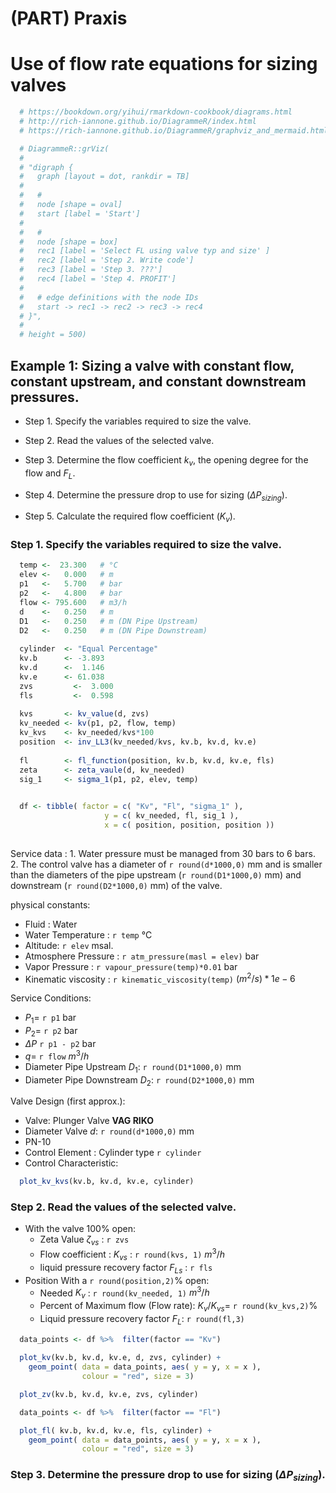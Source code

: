 # (PART) Praxis {-} 

# Use of flow rate equations for sizing valves

```r

  # https://bookdown.org/yihui/rmarkdown-cookbook/diagrams.html
  # http://rich-iannone.github.io/DiagrammeR/index.html
  # https://rich-iannone.github.io/DiagrammeR/graphviz_and_mermaid.html

  # DiagrammeR::grViz(
  # 
  # "digraph {
  #   graph [layout = dot, rankdir = TB]
  #   
  #   #
  #   node [shape = oval]
  #   start [label = 'Start']
  #   
  #   # 
  #   node [shape = box]        
  #   rec1 [label = 'Select FL using valve typ and size' ]
  #   rec2 [label = 'Step 2. Write code']
  #   rec3 [label = 'Step 3. ???']
  #   rec4 [label = 'Step 4. PROFIT']
  # 
  #   # edge definitions with the node IDs
  #   start -> rec1 -> rec2 -> rec3 -> rec4
  # }",
  # 
  # height = 500)

```
  

## Example 1: Sizing a valve with constant flow, constant upstream, and constant downstream pressures.

   - Step 1. Specify the variables required  to size the valve.
   - Step 2. Read the values of the selected valve.
   - Step 3. Determine the flow coefficient $k_v$, the opening degree for the flow and $F_L$.
   
   - Step 4. Determine the pressure drop to use for sizing ($\Delta{P_{sizing}}).$
   - Step 5. Calculate the required flow coefficient ($K_v$).
   
   

### Step 1. Specify the variables required  to size the valve.

```r

  temp <-  23.300   # °C
  elev <-   0.000   # m 
  p1   <-   5.700   # bar
  p2   <-   4.800   # bar
  flow <- 795.600   # m3/h
  d    <-   0.250   # m
  D1   <-   0.250   # m (DN Pipe Upstream)
  D2   <-   0.250   # m (DN Pipe Downstream)
  
  cylinder	<- "Equal Percentage"
  kv.b      <- -3.893
  kv.d	    <-  1.146
  kv.e      <- 61.038
  zvs	      <-  3.000
  fls	      <-  0.598
  
  kvs       <- kv_value(d, zvs)
  kv_needed <- kv(p1, p2, flow, temp)
  kv_kvs    <- kv_needed/kvs*100
  position  <- inv_LL3(kv_needed/kvs, kv.b, kv.d, kv.e)
  
  fl        <- fl_function(position, kv.b, kv.d, kv.e, fls)
  zeta      <- zeta_vaule(d, kv_needed)
  sig_1     <- sigma_1(p1, p2, elev, temp)

    
  df <- tibble( factor = c( "Kv", "Fl", "sigma_1" ), 
                     y = c( kv_needed, fl, sig_1 ), 
                     x = c( position, position, position ))
  
```

Service data : 
  1. Water pressure must be managed from 30 bars to 6 bars.
  2. The control valve has a diameter of `r round(d*1000,0)` mm and is smaller than the diameters of the pipe upstream (`r round(D1*1000,0)` mm) and downstream (`r round(D2*1000,0)` mm)  of the valve.


physical constants:
  
  - Fluid : Water 
  - Water Temperature :   `r temp` °C
  - Altitude:             `r elev` msal.
  - Atmosphere Pressure : `r atm_pressure(masl = elev)` bar
  - Vapor Pressure :      `r vapour_pressure(temp)*0.01` bar
  - Kinematic viscosity : `r kinematic_viscosity(temp)` $(m^2/s)*1e-6$

Service Conditions:

  - $P_1 =$                         `r p1` bar
  - $P_2 =$                         `r p2` bar
  - $\Delta{P}$                     `r p1 - p2` bar
  - $q =$                           `r flow` $m^3/h$ 
  - Diameter Pipe Upstream $D_1$:   `r round(D1*1000,0)` mm  
  - Diameter Pipe Downstream $D_2$: `r round(D2*1000,0)` mm  

Valve Design (first approx.):
  
  - Valve: Plunger Valve **VAG RIKO**
  - Diameter Valve $d$: `r round(d*1000,0)` mm  
  - PN-10
  - Control Element : Cylinder type `r cylinder`
  - Control Characteristic: 

```r
  plot_kv_kvs(kv.b, kv.d, kv.e, cylinder)
```

### Step 2. Read the values of the selected valve.
  
  - With the valve 100% open: 
    - Zeta Value $\zeta_{vs}$ :                       `r zvs`
    - Flow coefficient : $K_{vs}$ :                   `r round(kvs, 1)` $m^3 / h$
    - liquid pressure recovery factor ${F_{L}}_{s}$ : `r fls`
    
  - Position With a  `r round(position,2)`% open: 
    - Needed $K_v$ : `r round(kv_needed, 1)` $m^3 / h$
    - Percent of Maximum flow (Flow rate): $K_v / K_{vs}=$ `r round(kv_kvs,2)`%
    - Liquid pressure recovery factor $F_L$: `r round(fl,3)`
    

```r
  
  data_points <- df %>%  filter(factor == "Kv")
  
  plot_kv(kv.b, kv.d, kv.e, d, zvs, cylinder) +
    geom_point( data = data_points, aes( y = y, x = x ), 
                colour = "red", size = 3)

```

```r
  plot_zv(kv.b, kv.d, kv.e, zvs, cylinder)
```

```r

  data_points <- df %>%  filter(factor == "Fl")

  plot_fl( kv.b, kv.d, kv.e, fls, cylinder) +
    geom_point( data = data_points, aes( y = y, x = x ), 
                colour = "red", size = 3)
```



### Step 3. Determine the pressure drop to use for sizing ($\Delta{P_{sizing}}).$

